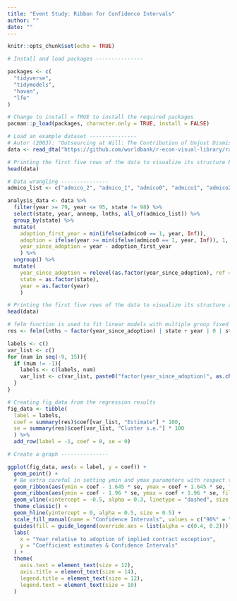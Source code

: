 ```yaml
---
title: "Event Study: Ribbon for Confidence Intervals"
author: ""
date: ""
---
```


```r
knitr::opts_chunk$set(echo = TRUE)
```

```r

# Install and load packages ---------------

packages <- c(
  "tidyverse",
  "tidymodels",
  "haven",
  "lfe"
)

# Change to install = TRUE to install the required packages
pacman::p_load(packages, character.only = TRUE, install = FALSE)

# Load an example dataset ---------------
# Autor (2003): "Outsourcing at Will: The Contribution of Unjust Dismissal Doctrine to the Growth of Employment Outsourcing"
data <- read_dta("https://github.com/worldbank/r-econ-visual-library/raw/master/Library/Data/autor-jole-2003.dta")

# Printing the first five rows of the data to visualize its structure before data wrangling
head(data)

# Data wrangling ---------------
admico_list <- c("admico_2", "admico_1", "admico0", "admico1", "admico2", "admico3", "mico4")

analysis_data <- data %>%
  filter(year >= 79, year <= 95, state != 98) %>%
  select(state, year, annemp, lnths, all_of(admico_list)) %>%
  group_by(state) %>%
  mutate(
    adoption_first_year = min(ifelse(admico0 == 1, year, Inf)),
    adoption = ifelse(year >= min(ifelse(admico0 == 1, year, Inf)), 1, 0),
    year_since_adoption = year - adoption_first_year
    ) %>%
  ungroup() %>%
  mutate(
    year_since_adoption = relevel(as.factor(year_since_adoption), ref = "-1"),
    state = as.factor(state),
    year = as.factor(year)
    )

# Printing the first five rows of the data to visualize its structure after data wrangling
head(data)

# felm function is used to fit linear models with multiple group fixed effects 
res <- felm(lnths ~ factor(year_since_adoption) | state + year | 0 | state, data = analysis_data)

labels <- c()
var_list <- c()
for (num in seq(-9, 15)){
  if (num != -1){
    labels <- c(labels, num)
    var_list <- c(var_list, paste0("factor(year_since_adoption)", as.character(num)))
  }
}

# Creating fig_data from the regression results
fig_data <- tibble(
  label = labels,
  coef = summary(res)$coef[var_list, "Estimate"] * 100,
  se = summary(res)$coef[var_list, "Cluster s.e."] * 100
  ) %>%
  add_row(label = -1, coef = 0, se = 0)

# Create a graph ---------------

ggplot(fig_data, aes(x = label, y = coef)) +
  geom_point() +
  # Be extra careful in setting ymin and ymax parameters with respect to the critical value when using geom_ribbon
  geom_ribbon(aes(ymin = coef - 1.645 * se, ymax = coef + 1.645 * se, fill = "90%"), alpha = 0.4) +
  geom_ribbon(aes(ymin = coef - 1.96 * se, ymax = coef + 1.96 * se, fill = "95%"), alpha = 0.2) +
  geom_vline(xintercept = -0.5, alpha = 0.3, linetype = "dashed", size = 0.3) +
  theme_classic() +
  geom_hline(yintercept = 0, alpha = 0.5, size = 0.5) +
  scale_fill_manual(name = "Confidence Intervals", values = c("90%" = "grey12", "95%" = "grey12")) +
  guides(fill = guide_legend(override.aes = list(alpha = c(0.4, 0.2)))) +
  labs(
    x = "Year relative to adoption of implied contract exception",
    y = "Coefficient estimates & Confidence Intervals"
  ) +
  theme(
    axis.text = element_text(size = 12),
    axis.title = element_text(size = 14),
    legend.title = element_text(size = 12),
    legend.text = element_text(size = 10)
  )

```
